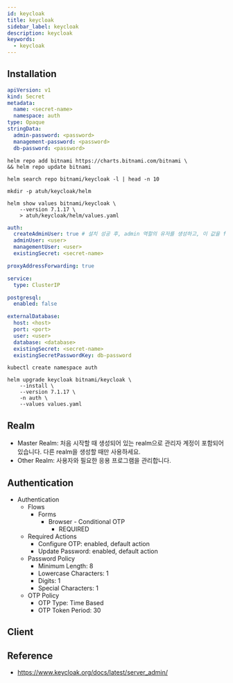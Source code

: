 ```yaml
---
id: keycloak
title: keycloak
sidebar_label: keycloak
description: keycloak
keywords:
  - keycloak
---
```


## Installation

```yaml
apiVersion: v1
kind: Secret
metadata:
  name: <secret-name>
  namespace: auth
type: Opaque
stringData:
  admin-password: <password>
  management-password: <password>
  db-password: <password>
```

```shell
helm repo add bitnami https://charts.bitnami.com/bitnami \
&& helm repo update bitnami
```

```shell
helm search repo bitnami/keycloak -l | head -n 10
```

```shell
mkdir -p atuh/keycloak/helm
```

```shell
helm show values bitnami/keycloak \
    --version 7.1.17 \
    > atuh/keycloak/helm/values.yaml
```

```yaml title="atuh/keycloak/helm/values.yaml"
auth:
  createAdminUser: true # 설치 성공 후, admin 역할의 유저를 생성하고, 이 값을 false로 해주세요.
  adminUser: <user>
  managementUser: <user>
  existingSecret: <secret-name>

proxyAddressForwarding: true

service:
  type: ClusterIP

postgresql:
  enabled: false

externalDatabase:
  host: <host>
  port: <port>
  user: <user>
  database: <database>
  existingSecret: <secret-name>
  existingSecretPasswordKey: db-password
```

```shell
kubectl create namespace auth
```

```shell
helm upgrade keycloak bitnami/keycloak \
    --install \
    --version 7.1.17 \
    -n auth \
    --values values.yaml
```

## Realm

- Master Realm: 처음 시작할 때 생성되어 있는 realm으로 관리자 계정이 포함되어 있습니다. 다른 realm을 생성할 때만 사용하세요.
- Other Realm: 사용자와 필요한 응용 프로그램을 관리합니다.

## Authentication

- Authentication
  - Flows
    - Forms
      - Browser - Conditional OTP
        - REQUIRED
  - Required Actions
    - Configure OTP: enabled, default action
    - Update Password: enabled, default action
  - Password Policy
    - Minimum Length: 8
    - Lowercase Characters: 1
    - Digits: 1
    - Special Characters: 1
  - OTP Policy
    - OTP Type: Time Based
    - OTP Token Period: 30

## Client

## Reference

- https://www.keycloak.org/docs/latest/server_admin/
